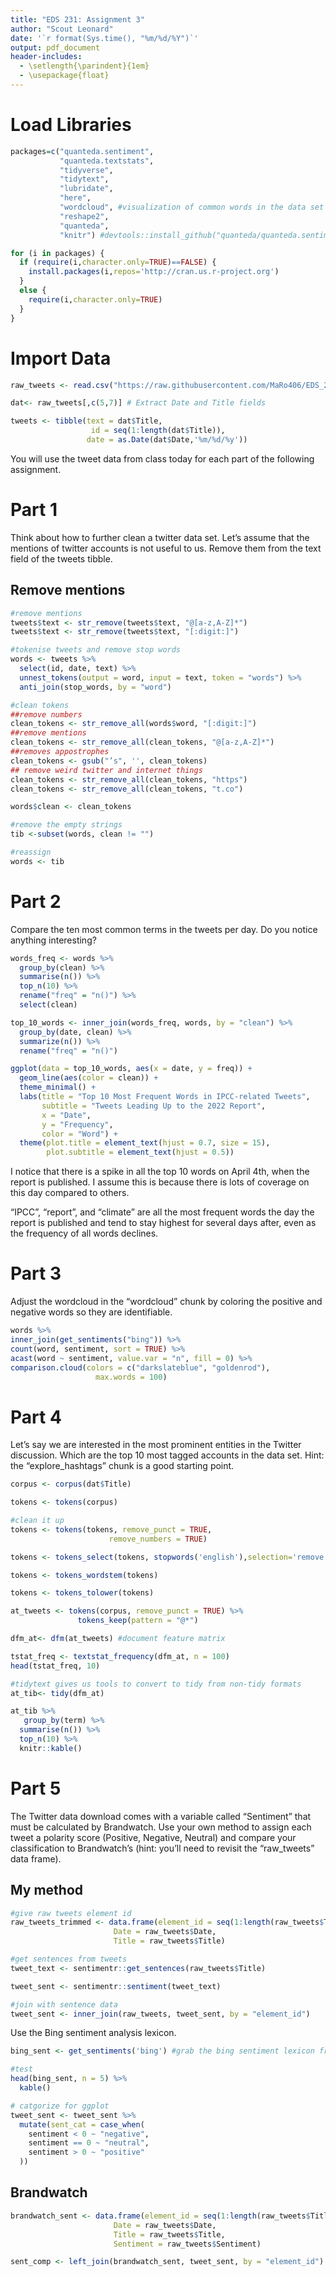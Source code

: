 ```yaml
---
title: "EDS 231: Assignment 3"
author: "Scout Leonard"
date: '`r format(Sys.time(), "%m/%d/%Y")`'
output: pdf_document
header-includes:
  - \setlength{\parindent}{1em}
  - \usepackage{float}
---
```


# Load Libraries

```r
packages=c("quanteda.sentiment",
           "quanteda.textstats",
           "tidyverse",
           "tidytext",
           "lubridate",
           "here",
           "wordcloud", #visualization of common words in the data set
           "reshape2",
           "quanteda",
           "knitr") #devtools::install_github("quanteda/quanteda.sentiment") #not available currently through CRAN

for (i in packages) {
  if (require(i,character.only=TRUE)==FALSE) {
    install.packages(i,repos='http://cran.us.r-project.org')
  }
  else {
    require(i,character.only=TRUE)
  }
}
```

# Import Data

```r
raw_tweets <- read.csv("https://raw.githubusercontent.com/MaRo406/EDS_231-text-sentiment/main/dat/IPCC_tweets_April1-10_sample.csv", header=TRUE)

dat<- raw_tweets[,c(5,7)] # Extract Date and Title fields

tweets <- tibble(text = dat$Title,
                  id = seq(1:length(dat$Title)),
                 date = as.Date(dat$Date,'%m/%d/%y'))
```

\newpage

You will use the tweet data from class today for each part of the following assignment.

# Part 1

Think about how to further clean a twitter data set. Let's assume that the mentions of twitter accounts is not useful to us. Remove them from the text field of the tweets tibble.

## Remove mentions

```r
#remove mentions
tweets$text <- str_remove(tweets$text, "@[a-z,A-Z]*")
tweets$text <- str_remove(tweets$text, "[:digit:]")

#tokenise tweets and remove stop words
words <- tweets %>%
  select(id, date, text) %>%
  unnest_tokens(output = word, input = text, token = "words") %>%
  anti_join(stop_words, by = "word")

#clean tokens
##remove numbers
clean_tokens <- str_remove_all(words$word, "[:digit:]")
##remove mentions
clean_tokens <- str_remove_all(clean_tokens, "@[a-z,A-Z]*")
##removes appostrophes
clean_tokens <- gsub("’s", '', clean_tokens)
## remove weird twitter and internet things
clean_tokens <- str_remove_all(clean_tokens, "https")
clean_tokens <- str_remove_all(clean_tokens, "t.co")

words$clean <- clean_tokens

#remove the empty strings
tib <-subset(words, clean != "")

#reassign
words <- tib
```

\newpage

# Part 2

Compare the ten most common terms in the tweets per day.  Do you notice anything interesting?

```r
words_freq <- words %>% 
  group_by(clean) %>% 
  summarise(n()) %>% 
  top_n(10) %>% 
  rename("freq" = "n()") %>% 
  select(clean)

top_10_words <- inner_join(words_freq, words, by = "clean") %>% 
  group_by(date, clean) %>% 
  summarize(n()) %>% 
  rename("freq" = "n()")
```

```r
ggplot(data = top_10_words, aes(x = date, y = freq)) +
  geom_line(aes(color = clean)) +
  theme_minimal() +
  labs(title = "Top 10 Most Frequent Words in IPCC-related Tweets",
       subtitle = "Tweets Leading Up to the 2022 Report",
       x = "Date",
       y = "Frequency",
       color = "Word") +
  theme(plot.title = element_text(hjust = 0.7, size = 15),
        plot.subtitle = element_text(hjust = 0.5))
```

I notice that there is a spike in all the top 10 words on April 4th, when the report is published. I assume this is because there is lots of coverage on this day compared to others. 

"IPCC", "report", and "climate" are all the most frequent words the day the report is published and tend to stay highest for several days after, even as the frequency of all words declines. 

\newpage

# Part 3

Adjust the wordcloud in the "wordcloud" chunk by coloring the positive and negative words so they are identifiable.

```r
words %>%
inner_join(get_sentiments("bing")) %>%
count(word, sentiment, sort = TRUE) %>%
acast(word ~ sentiment, value.var = "n", fill = 0) %>%
comparison.cloud(colors = c("darkslateblue", "goldenrod"),
                   max.words = 100)
```

\newpage

# Part 4

Let's say we are interested in the most prominent entities in the Twitter discussion.  Which are the top 10 most tagged accounts in the data set. Hint: the "explore_hashtags" chunk is a good starting point.

```r
corpus <- corpus(dat$Title)

tokens <- tokens(corpus)

#clean it up
tokens <- tokens(tokens, remove_punct = TRUE,
                      remove_numbers = TRUE)

tokens <- tokens_select(tokens, stopwords('english'),selection='remove') #stopwords lexicon built in to quanteda

tokens <- tokens_wordstem(tokens) 

tokens <- tokens_tolower(tokens)

at_tweets <- tokens(corpus, remove_punct = TRUE) %>% 
               tokens_keep(pattern = "@*")

dfm_at<- dfm(at_tweets) #document feature matrix

tstat_freq <- textstat_frequency(dfm_at, n = 100)
head(tstat_freq, 10)

#tidytext gives us tools to convert to tidy from non-tidy formats
at_tib<- tidy(dfm_at)

at_tib %>%
   group_by(term) %>% 
  summarise(n()) %>% 
  top_n(10) %>% 
  knitr::kable()
```

\newpage

# Part 5

The Twitter data download comes with a variable called "Sentiment" that must be calculated by Brandwatch.  Use your own method to assign each tweet a polarity score (Positive, Negative, Neutral) and compare your classification to Brandwatch's (hint: you'll need to revisit the "raw_tweets" data frame).   

## My method 

```r
#give raw tweets element id
raw_tweets_trimmed <- data.frame(element_id = seq(1:length(raw_tweets$Title)), 
                       Date = raw_tweets$Date, 
                       Title = raw_tweets$Title)

#get sentences from tweets 
tweet_text <- sentimentr::get_sentences(raw_tweets$Title)

tweet_sent <- sentimentr::sentiment(tweet_text)

#join with sentence data
tweet_sent <- inner_join(raw_tweets, tweet_sent, by = "element_id")
```

Use the Bing sentiment analysis lexicon.

```r
bing_sent <- get_sentiments('bing') #grab the bing sentiment lexicon from tidytext

#test
head(bing_sent, n = 5) %>% 
  kable()
```

```r

# catgorize for ggplot
tweet_sent <- tweet_sent %>%  
  mutate(sent_cat = case_when(
    sentiment < 0 ~ "negative",
    sentiment == 0 ~ "neutral",
    sentiment > 0 ~ "positive"
  ))
```

## Brandwatch

```r
brandwatch_sent <- data.frame(element_id = seq(1:length(raw_tweets$Title)), 
                       Date = raw_tweets$Date, 
                       Title = raw_tweets$Title,
                       Sentiment = raw_tweets$Sentiment)

sent_comp <- left_join(brandwatch_sent, tweet_sent, by = "element_id")
```

